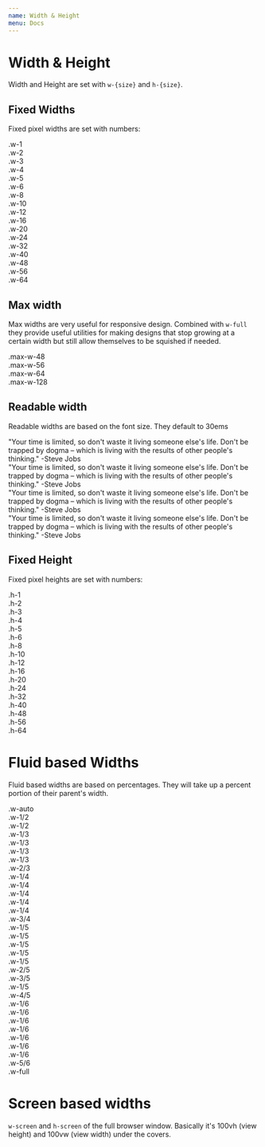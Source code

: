 ```yaml
---
name: Width & Height
menu: Docs
---
```


# Width & Height

Width and Height are set with `w-{size}` and `h-{size}`.

## Fixed Widths


Fixed pixel widths are set with numbers:

<Playground>
  <div className="w-1 bg-mystic m-4 inline-block">.w-1</div>
  <div className="w-2 bg-mystic m-4 inline-block">.w-2</div>
  <div className="w-3 bg-mystic m-4 inline-block">.w-3</div>
  <div className="w-4 bg-mystic m-4 inline-block">.w-4</div>
  <div className="w-5 bg-mystic m-4 inline-block">.w-5</div>
  <div className="w-6 bg-mystic m-4 inline-block">.w-6</div>
  <div className="w-8 bg-mystic m-4 inline-block">.w-8</div>
  <div className="w-10 bg-mystic m-4 inline-block">.w-10</div>
  <div className="w-12 bg-mystic m-4 inline-block">.w-12</div>
  <div className="w-16 bg-mystic m-4 inline-block">.w-16</div>
  <div className="w-20 bg-mystic m-4 inline-block">.w-20</div>
  <div className="w-24 bg-mystic m-4 inline-block">.w-24</div>
  <div className="w-32 bg-mystic m-4 inline-block">.w-32</div>
  <div className="w-40 bg-mystic m-4 inline-block">.w-40</div>
  <div className="w-48 bg-mystic m-4 inline-block">.w-48</div>
  <div className="w-56 bg-mystic m-4 inline-block">.w-56</div>
  <div className="w-64 bg-mystic m-4 inline-block">.w-64</div>
</Playground>

## Max width

Max widths are very useful for responsive design. Combined with `w-full` they
provide useful utilities for making designs that stop growing at a certain width
but still allow themselves to be squished if needed.

<Playground>
  <div className="flex flex-col items-center">
    <div className="max-w-48 w-full bg-mystic m-4">.max-w-48</div>
    <div className="max-w-56 w-full bg-mystic m-4">.max-w-56</div>
    <div className="max-w-64 w-full bg-mystic m-4">.max-w-64</div>
    <div className="max-w-128 w-full bg-mystic m-4">.max-w-128</div>
  </div>
</Playground>

## Readable width

Readable widths are based on the font size. They default to 30ems

<Playground>
  <div className="max-w-readable leading-loose mb-6 text-sm">
    "Your time is limited, so don't waste it living someone else's life. Don't
    be trapped by dogma – which is living with the results of other people's
    thinking." -Steve Jobs
  </div>
  <div className="max-w-readable leading-loose mb-6">
    "Your time is limited, so don't waste it living someone else's life. Don't
    be trapped by dogma – which is living with the results of other people's
    thinking." -Steve Jobs
  </div>
  <div className="max-w-readable leading-loose mb-6 text-lg">
    "Your time is limited, so don't waste it living someone else's life. Don't
    be trapped by dogma – which is living with the results of other people's
    thinking." -Steve Jobs
  </div>
  <div className="max-w-readable leading-loose mb-6 text-xl">
    "Your time is limited, so don't waste it living someone else's life. Don't
    be trapped by dogma – which is living with the results of other people's
    thinking." -Steve Jobs
  </div>
</Playground>

## Fixed Height

Fixed pixel heights are set with numbers:

<Playground>
  <div className="h-1 bg-mystic m-4 inline-block">.h-1</div>
  <div className="h-2 bg-mystic m-4 inline-block">.h-2</div>
  <div className="h-3 bg-mystic m-4 inline-block">.h-3</div>
  <div className="h-4 bg-mystic m-4 inline-block">.h-4</div>
  <div className="h-5 bg-mystic m-4 inline-block">.h-5</div>
  <div className="h-6 bg-mystic m-4 inline-block">.h-6</div>
  <div className="h-8 bg-mystic m-4 inline-block">.h-8</div>
  <div className="h-10 bg-mystic m-4 inline-block">.h-10</div>
  <div className="h-12 bg-mystic m-4 inline-block">.h-12</div>
  <div className="h-16 bg-mystic m-4 inline-block">.h-16</div>
  <div className="h-20 bg-mystic m-4 inline-block">.h-20</div>
  <div className="h-24 bg-mystic m-4 inline-block">.h-24</div>
  <div className="h-32 bg-mystic m-4 inline-block">.h-32</div>
  <div className="h-40 bg-mystic m-4 inline-block">.h-40</div>
  <div className="h-48 bg-mystic m-4 inline-block">.h-48</div>
  <div className="h-56 bg-mystic m-4 inline-block">.h-56</div>
  <div className="h-64 bg-mystic m-4 inline-block">.h-64</div>
</Playground>

# Fluid based Widths

Fluid based widths are based on percentages. They will take up a percent
portion of their parent's width.

<Playground>
  <div className="mb-4 text-center text-steel border border-white bg-mystic w-auto shadow-inner p-3">.w-auto</div>
  <div className="mb-4 text-center text-steel border border-white bg-mystic w-1/2 shadow-inner p-3 inline-block">.w-1/2</div>
  <div className="mb-4 text-center text-steel border border-white bg-mystic w-1/2 shadow-inner p-3 inline-block">.w-1/2</div>

  <div className="mb-4 text-center text-steel border border-white bg-mystic w-1/3 shadow-inner p-3 inline-block">.w-1/3</div>
  <div className="mb-4 text-center text-steel border border-white bg-mystic w-1/3 shadow-inner p-3 inline-block">.w-1/3</div>
  <div className="mb-4 text-center text-steel border border-white bg-mystic w-1/3 shadow-inner p-3 inline-block">.w-1/3</div>

  <div className="mb-4 text-center text-steel border border-white bg-mystic w-1/3 shadow-inner p-3 inline-block">.w-1/3</div>
  <div className="mb-4 text-center text-steel border border-white bg-mystic w-2/3 shadow-inner p-3 inline-block">.w-2/3</div>

  <div className="mb-4 text-center text-steel border border-white bg-mystic w-1/4 shadow-inner p-3 inline-block">.w-1/4</div>
  <div className="mb-4 text-center text-steel border border-white bg-mystic w-1/4 shadow-inner p-3 inline-block">.w-1/4</div>
  <div className="mb-4 text-center text-steel border border-white bg-mystic w-1/4 shadow-inner p-3 inline-block">.w-1/4</div>
  <div className="mb-4 text-center text-steel border border-white bg-mystic w-1/4 shadow-inner p-3 inline-block">.w-1/4</div>
  
  <div className="mb-4 text-center text-steel border border-white bg-mystic w-1/4 shadow-inner p-3 inline-block">.w-1/4</div>
  <div className="mb-4 text-center text-steel border border-white bg-mystic w-3/4 shadow-inner p-3 inline-block">.w-3/4</div>

  <div className="mb-4 text-center text-steel border border-white bg-mystic w-1/5 shadow-inner p-3 inline-block">.w-1/5</div>
  <div className="mb-4 text-center text-steel border border-white bg-mystic w-1/5 shadow-inner p-3 inline-block">.w-1/5</div>
  <div className="mb-4 text-center text-steel border border-white bg-mystic w-1/5 shadow-inner p-3 inline-block">.w-1/5</div>
  <div className="mb-4 text-center text-steel border border-white bg-mystic w-1/5 shadow-inner p-3 inline-block">.w-1/5</div>
  <div className="mb-4 text-center text-steel border border-white bg-mystic w-1/5 shadow-inner p-3 inline-block">.w-1/5</div>
  
  <div className="mb-4 text-center text-steel border border-white bg-mystic w-2/5 shadow-inner p-3 inline-block">.w-2/5</div>
  <div className="mb-4 text-center text-steel border border-white bg-mystic w-3/5 shadow-inner p-3 inline-block">.w-3/5</div>

  <div className="mb-4 text-center text-steel border border-white bg-mystic w-1/5 shadow-inner p-3 inline-block">.w-1/5</div>
  <div className="mb-4 text-center text-steel border border-white bg-mystic w-4/5 shadow-inner p-3 inline-block">.w-4/5</div>

  <div className="mb-4 text-center text-steel border border-white bg-mystic w-1/6 shadow-inner p-3 inline-block">.w-1/6</div>
  <div className="mb-4 text-center text-steel border border-white bg-mystic w-1/6 shadow-inner p-3 inline-block">.w-1/6</div>
  <div className="mb-4 text-center text-steel border border-white bg-mystic w-1/6 shadow-inner p-3 inline-block">.w-1/6</div>
  <div className="mb-4 text-center text-steel border border-white bg-mystic w-1/6 shadow-inner p-3 inline-block">.w-1/6</div>
  <div className="mb-4 text-center text-steel border border-white bg-mystic w-1/6 shadow-inner p-3 inline-block">.w-1/6</div>
  <div className="mb-4 text-center text-steel border border-white bg-mystic w-1/6 shadow-inner p-3 inline-block">.w-1/6</div>
  
  <div className="mb-4 text-center text-steel border border-white bg-mystic w-1/6 shadow-inner p-3 inline-block">.w-1/6</div>
  <div className="mb-4 text-center text-steel border border-white bg-mystic w-5/6 shadow-inner p-3 inline-block">.w-5/6</div>

<div className="mb-4 text-center text-steel border border-white bg-mystic w-full shadow-inner p-3 inline-block">
  .w-full
</div>

</Playground>

# Screen based widths

`w-screen` and `h-screen` of the full browser window. Basically it's 100vh (view height) and
100vw (view width) under the covers.


<Fullscreen />
